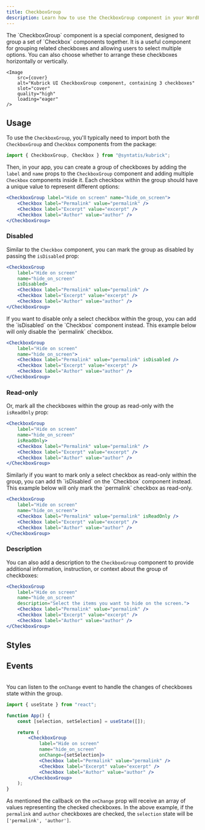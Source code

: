 ```yaml
---
title: CheckboxGroup
description: Learn how to use the CheckboxGroup component in your WordPress admin application.
---
```



<Lead storybook="/story/components-checkboxgroup--default" stackblitz="/edit/syntatis-kubrick-checkbox-group?file=src/App.jsx">
	The `CheckboxGroup` component is a special component, designed to group a set
	of `Checkbox` components together. It is a useful component for grouping
	related checkboxes and allowing users to select multiple options. You can also
	choose whether to arrange these checkboxes horizontally or vertically.

	<Image
		src={cover}
		alt="Kubrick UI CheckboxGroup component, containing 3 checkboxes"
		slot="cover"
		quality="high"
		loading="eager"
	/>
</Lead>

## Usage

To use the `CheckboxGroup`, you'll typically need to import both the `CheckboxGroup` and `Checkbox` components from the package:

```jsx
import { CheckboxGroup, Checkbox } from "@syntatis/kubrick";
```

Then, in your app, you can create a group of checkboxes by adding the `label` and `name` props to the `CheckboxGroup` component and adding multiple `Checkbox` components inside it. Each checkbox within the group should have a unique value to represent different options:

```jsx
<CheckboxGroup label="Hide on screen" name="hide_on_screen">
	<Checkbox label="Permalink" value="permalink" />
	<Checkbox label="Excerpt" value="excerpt" />
	<Checkbox label="Author" value="author" />
</CheckboxGroup>
```

### Disabled

Similar to the `Checkbox` component, you can mark the group as disabled by passing the `isDisabled` prop:

```jsx {4} collapse={6-7}
<CheckboxGroup
	label="Hide on screen"
	name="hide_on_screen"
	isDisabled>
	<Checkbox label="Permalink" value="permalink" />
	<Checkbox label="Excerpt" value="excerpt" />
	<Checkbox label="Author" value="author" />
</CheckboxGroup>
```

<Aside type="tip">
If you want to disable only a select checkbox within the group, you can add the
`isDisabled` on the `Checkbox` component instead. This example below will only
disable the `permalink` checkbox.

```jsx {4} collapse={5-6}
<CheckboxGroup
	label="Hide on screen"
	name="hide_on_screen">
	<Checkbox label="Permalink" value="permalink" isDisabled />
	<Checkbox label="Excerpt" value="excerpt" />
	<Checkbox label="Author" value="author" />
</CheckboxGroup>
```
</Aside>

### Read-only

Or, mark all the checkboxes within the group as read-only with the `isReadOnly` prop:

```jsx {4} collapse={6-7}
<CheckboxGroup
	label="Hide on screen"
	name="hide_on_screen"
	isReadOnly>
	<Checkbox label="Permalink" value="permalink" />
	<Checkbox label="Excerpt" value="excerpt" />
	<Checkbox label="Author" value="author" />
</CheckboxGroup>
```

<Aside type="tip">
Similarly if you want to mark only a select checkbox as read-only within the group,
you can add th `isDisabled` on the `Checkbox` component instead. This example
below will only mark the `permalink` checkbox as read-only.

```jsx {4} collapse={5-6}
<CheckboxGroup
	label="Hide on screen"
	name="hide_on_screen">
	<Checkbox label="Permalink" value="permalink" isReadOnly />
	<Checkbox label="Excerpt" value="excerpt" />
	<Checkbox label="Author" value="author" />
</CheckboxGroup>
```
</Aside>

### Description

You can also add a description to the `CheckboxGroup` component to provide additional information, instruction, or context about the group of checkboxes:

```jsx {4} collapse={6-7}
<CheckboxGroup
	label="Hide on screen"
	name="hide_on_screen"
	description="Select the items you want to hide on the screen.">
	<Checkbox label="Permalink" value="permalink" />
	<Checkbox label="Excerpt" value="excerpt" />
	<Checkbox label="Author" value="author" />
</CheckboxGroup>
```

## Styles

<Table
	variant="classes"
	component="CheckboxGroup"
	items={[
		["root", "The root element of the checkbox group."],
		["label", "The wrapper element of the group label."],
		["items", "The wrapper element containing all the checkboxes."],
		["description", "The wrapper element of the group description."],
	]}
/>

## Events

<Table
	variant="events"
	component="CheckboxGroup"
	items={[
		["onChange", "Triggered when the check state changes. The callback function will receive an array of values representing the checked checkboxes."],
		["onFocusChange", "Triggered when the input receives or loses focus. The callback function will receive a boolean indicating if the input is focused."],
	]}
	/>

You can listen to the `onChange` event to handle the changes of checkboxes state within the group.

```jsx {10} collapse={12-13}
import { useState } from "react";

function App() {
	const [selection, setSelection] = useState([]);

	return (
		<CheckboxGroup
			label="Hide on screen"
			name="hide_on_screen"
			onChange={setSelection}>
			<Checkbox label="Permalink" value="permalink" />
			<Checkbox label="Excerpt" value="excerpt" />
			<Checkbox label="Author" value="author" />
		</CheckboxGroup>
	);
}
```

As mentioned the callback on the `onChange` prop will receive an array of values representing the checked checkboxes. In the above example, if the `permalink` and `author` checkboxes are checked, the `selection` state will be `['permalink', 'author']`.
